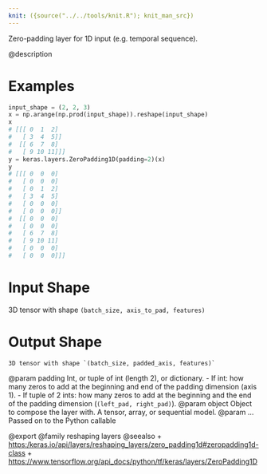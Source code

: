 ```yaml
---
knit: ({source("../../tools/knit.R"); knit_man_src})
---
```

Zero-padding layer for 1D input (e.g. temporal sequence).

@description

# Examples
```python
input_shape = (2, 2, 3)
x = np.arange(np.prod(input_shape)).reshape(input_shape)
x
# [[[ 0  1  2]
#   [ 3  4  5]]
#  [[ 6  7  8]
#   [ 9 10 11]]]
y = keras.layers.ZeroPadding1D(padding=2)(x)
y
# [[[ 0  0  0]
#   [ 0  0  0]
#   [ 0  1  2]
#   [ 3  4  5]
#   [ 0  0  0]
#   [ 0  0  0]]
#  [[ 0  0  0]
#   [ 0  0  0]
#   [ 6  7  8]
#   [ 9 10 11]
#   [ 0  0  0]
#   [ 0  0  0]]]
```

# Input Shape
3D tensor with shape `(batch_size, axis_to_pad, features)`

# Output Shape
    3D tensor with shape `(batch_size, padded_axis, features)`

@param padding Int, or tuple of int (length 2), or dictionary.
- If int: how many zeros to add at the beginning and end of
  the padding dimension (axis 1).
- If tuple of 2 ints: how many zeros to add at the beginning and the
  end of the padding dimension (`(left_pad, right_pad)`).
@param object Object to compose the layer with. A tensor, array, or sequential model.
@param ... Passed on to the Python callable

@export
@family reshaping layers
@seealso
+ <https:/keras.io/api/layers/reshaping_layers/zero_padding1d#zeropadding1d-class>
+ <https://www.tensorflow.org/api_docs/python/tf/keras/layers/ZeroPadding1D>
